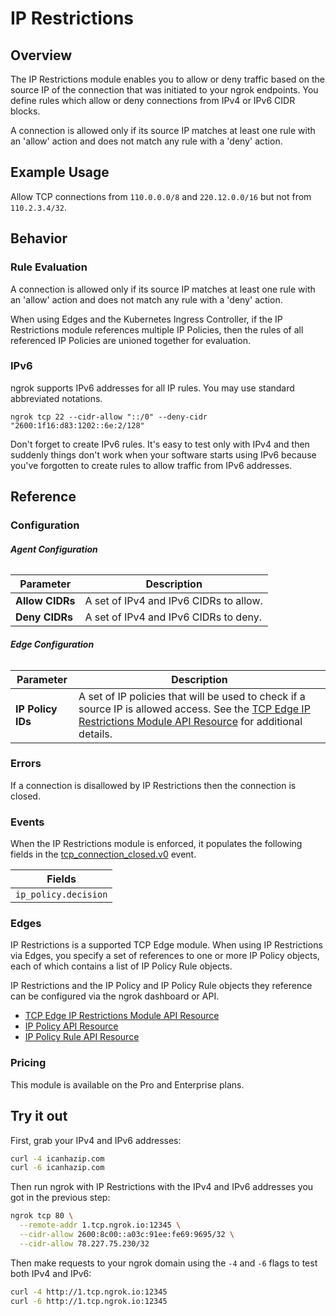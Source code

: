 
# IP Restrictions

## Overview

The IP Restrictions module enables you to allow or deny traffic based on the
source IP of the connection that was initiated to your ngrok endpoints. You
define rules which allow or deny connections from IPv4 or IPv6 CIDR blocks.

A connection is allowed only if its source IP matches at least one rule with an
'allow' action and does not match any rule with a 'deny' action.

## Example Usage

Allow TCP connections from `110.0.0.0/8` and `220.12.0.0/16` but not from
`110.2.3.4/32`.

<Tabs groupId="connectivity" queryString="cty">
	<TabItem value="agent-cli" label="Agent CLI" default>
		<AgentCliExample />
	</TabItem>
	<TabItem value="agent-config" label="Agent Config">
		<AgentConfigExample />
	</TabItem>
	<TabItem value="ssh" label="SSH">
		<SshExample />
	</TabItem>
	<TabItem value="go-sdk" label="Go">
		<GoSdkExample />
	</TabItem>
	<TabItem value="javascript-sdk" label="Javascript">
		<JavascriptSdkExample />
	</TabItem>
	<TabItem value="python-sdk" label="Python">
		<PythonSdkExample />
	</TabItem>
	<TabItem value="rust-sdk" label="Rust">
		<RustSdkExample />
	</TabItem>
	<TabItem value="k8s" label="Kubernetes Controller">
		<KubernetesExample />
	</TabItem>
</Tabs>

## Behavior

### Rule Evaluation

A connection is allowed only if its source IP matches at least one rule with an
'allow' action and does not match any rule with a 'deny' action.

When using Edges and the Kubernetes Ingress Controller, if the IP Restrictions
module references multiple IP Policies, then the rules of all referenced IP
Policies are unioned together for evaluation.

### IPv6

ngrok supports IPv6 addresses for all IP rules. You may use standard abbreviated
notations.

```
ngrok tcp 22 --cidr-allow "::/0" --deny-cidr "2600:1f16:d83:1202::6e:2/128"
```

Don't forget to create IPv6 rules. It's easy to test only with IPv4 and then
suddenly things don't work when your software starts using IPv6 because you've
forgotten to create rules to allow traffic from IPv6 addresses.

## Reference

### Configuration

###### **Agent Configuration**

| Parameter       | Description                            |
| --------------- | -------------------------------------- |
| **Allow CIDRs** | A set of IPv4 and IPv6 CIDRs to allow. |
| **Deny CIDRs**  | A set of IPv4 and IPv6 CIDRs to deny.  |

###### **Edge Configuration**

| Parameter         | Description                                                                                                                                                                                                      |
| ----------------- | ---------------------------------------------------------------------------------------------------------------------------------------------------------------------------------------------------------------- |
| **IP Policy IDs** | A set of IP policies that will be used to check if a source IP is allowed access. See the [TCP Edge IP Restrictions Module API Resource](/api/resources/tcp-edge-ip-restriction-module/) for additional details. |

### Errors

If a connection is disallowed by IP Restrictions then the connection is closed.

### Events

When the IP Restrictions module is enforced, it populates the following fields
in the [tcp_connection_closed.v0](/obs/reference/#tcp-connection-closed)
event.

| Fields               |
| -------------------- |
| `ip_policy.decision` |

### Edges

IP Restrictions is a supported TCP Edge module. When using IP Restrictions via
Edges, you specify a set of references to one or more IP Policy objects, each
of which contains a list of IP Policy Rule objects.

IP Restrictions and the IP Policy and IP Policy Rule objects they reference can
be configured via the ngrok dashboard or API.

- [TCP Edge IP Restrictions Module API Resource](/api/resources/tcp-edge-ip-restriction-module/)
- [IP Policy API Resource](/api/resources/ip-policies/)
- [IP Policy Rule API Resource](/api/resources/ip-policy-rules/)

### Pricing

This module is available on the Pro and Enterprise plans.

## Try it out

First, grab your IPv4 and IPv6 addresses:

```bash
curl -4 icanhazip.com
curl -6 icanhazip.com
```

Then run ngrok with IP Restrictions with the IPv4 and IPv6 addresses you got in the previous step:

```bash
ngrok tcp 80 \
  --remote-addr 1.tcp.ngrok.io:12345 \
  --cidr-allow 2600:8c00::a03c:91ee:fe69:9695/32 \
  --cidr-allow 78.227.75.230/32
```

Then make requests to your ngrok domain using the `-4` and `-6` flags to test both IPv4 and IPv6:

```bash
curl -4 http://1.tcp.ngrok.io:12345
curl -6 http://1.tcp.ngrok.io:12345
```
